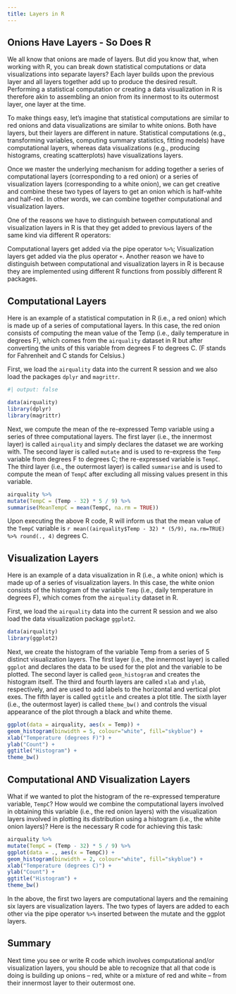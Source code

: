 ```yaml
---
title: Layers in R
---
```



:::{.callout-note} 
## Onions Have Layers - So Does R
:::

We all know that onions are made of layers. But did you know that, when working with R, you can break down statistical computations or data visualizations into separate layers? Each layer builds upon the previous layer and all layers together add up to produce the desired result. Performing a statistical computation or creating a data visualization in R is therefore akin to assembling an onion from its innermost to its outermost layer, one layer at the time.

To make things easy, let's imagine that statistical computations are similar to red onions and data visualizations are similar to white onions. Both have layers, but their layers are different in nature. Statistical computations (e.g., transforming variables, computing summary statistics, fitting models) have computational layers, whereas data visualizations (e.g., producing histograms, creating scatterplots) have visualizations layers.

Once we master the underlying mechanism for adding together a series of computational layers (corresponding to a red onion) or a series of visualization layers (corresponding to a white onion), we can get creative and combine these two types of layers to get an onion which is half-white and half-red. In other words, we can combine together computational and visualization layers.

One of the reasons we have to distinguish between computational and visualization layers in R is that they get added to previous layers of the same kind via different R operators:

Computational layers get added via the pipe operator `%>%`;
Visualization layers get added via the plus operator `+`.
Another reason we have to distinguish between computational and visualization layers in R is because they are implemented using different R functions from possibly different R packages.


## Computational Layers

Here is an example of a statistical computation in R (i.e., a red onion) which is made up of a series of computational layers. In this case, the red onion consists of computing the mean value of the Temp (i.e., daily temperature in degrees F), which comes from the `airquality` dataset in R but after converting the units of this variable from degrees F to degrees C. (F stands for Fahrenheit and C stands for Celsius.)

First, we load the `airquality` data into the current R session and we also load the packages `dplyr` and `magrittr`.

```r
#| output: false

data(airquality)
library(dplyr)
library(magrittr)
```

Next, we compute the mean of the re-expressed Temp variable using a series of three computational layers. The first layer (i.e., the innermost layer) is called `airquality` and simply declares the dataset we are working with. The second layer is called `mutate` and is used to re-express the `Temp` variable from degrees F to degrees C; the re-expressed variable is `TempC`. The third layer (i.e., the outermost layer) is called `summarise` and is used to compute the mean of `TempC` after excluding all missing values present in this variable.

```r
airquality %>%
mutate(TempC = (Temp - 32) * 5 / 9) %>%
summarise(MeanTempC = mean(TempC, na.rm = TRUE))
```

Upon executing the above R code, R will inform us that the mean value of the `TempC` variable is `r mean((airquality$Temp - 32) * (5/9), na.rm=TRUE) %>% round(., 4)` degrees C.


## Visualization Layers

Here is an example of a data visualization in R (i.e., a white onion) which is made up of a series of visualization layers. In this case, the white onion consists of the histogram of the variable `Temp` (i.e., daily temperature in degrees F), which comes from the `airquality` dataset in R.

First, we load the `airquality` data into the current R session and we also load the data visualization package `ggplot2`.

```r
data(airquality)
library(ggplot2)
```

Next, we create the histogram of the variable Temp from a series of 5 distinct visualization layers. The first layer (i.e., the innermost layer) is called `ggplot` and declares the data to be used for the plot and the variable to be plotted. The second layer is called `geom_histogram` and creates the histogram itself. The third and fourth layers are called `xlab` and `ylab`, respectively, and are used to add labels to the horizontal and vertical plot exes. The fifth layer is called `ggtitle` and creates a plot title. The sixth layer (i.e., the outermost layer) is called `theme_bw()` and controls the visual appearance of the plot through a black and white theme.

```r
ggplot(data = airquality, aes(x = Temp)) +
geom_histogram(binwidth = 5, colour="white", fill="skyblue") +
xlab("Temperature (degrees F)") +
ylab("Count") +
ggtitle("Histogram") +
theme_bw()
```

## Computational AND Visualization Layers

What if we wanted to plot the histogram of the re-expressed temperature variable, `TempC`? How would we combine the computational layers involved in obtaining this variable (i.e., the red onion layers) with the visualization layers involved in plotting its distribution using a histogram (i.e., the white onion layers)? Here is the necessary R code for achieving this task:

```r
airquality %>%
mutate(TempC = (Temp - 32) * 5 / 9) %>%
ggplot(data = ., aes(x = TempC)) +
geom_histogram(binwidth = 2, colour="white", fill="skyblue") +
xlab("Temperature (degrees C)") +
ylab("Count") +
ggtitle("Histogram") +
theme_bw()
```


In the above, the first two layers are computational layers and the remaining six layers are visualization layers. The two types of layers are added to each other via the pipe operator `%>%` inserted between the mutate and the ggplot layers.


## Summary

Next time you see or write R code which involves computational and/or visualization layers, you should be able to recognize that all that code is doing is building up onions -- red, white or a mixture of red and white -- from their innermost layer to their outermost one.
